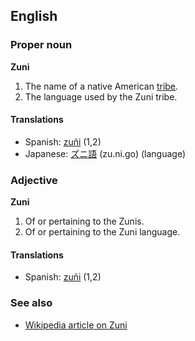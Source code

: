 ==English==

===Proper noun===
'''Zuni'''

# The name of a native American [[tribe]].
# The language used by the Zuni tribe.

====Translations====
*Spanish: [[zuñi]] (1,2)
*Japanese: [[ズニ語]] (zu.ni.go) (language)

===Adjective===
'''Zuni'''

# Of or pertaining to the Zunis.
# Of or pertaining to the Zuni language.

====Translations====

*Spanish: [[zuñi]] (1,2)

===See also===

*[[w:en:Zuni|Wikipedia article on Zuni]]